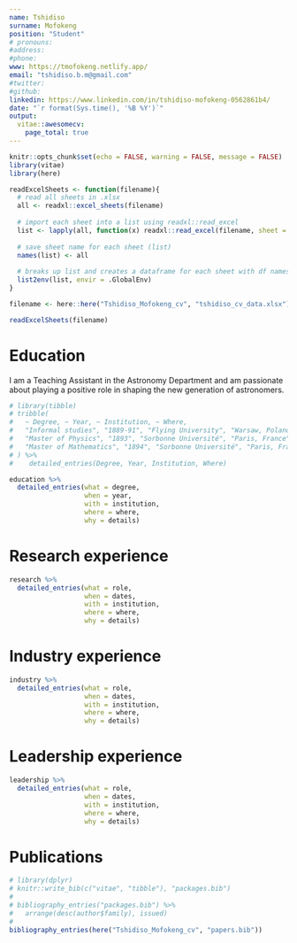 ```yaml
---
name: Tshidiso
surname: Mofokeng
position: "Student"
# pronouns: 
#address: 
#phone: 
www: https://tmofokeng.netlify.app/
email: "tshidiso.b.m@gmail.com"
#twitter: 
#github: 
linkedin: https://www.linkedin.com/in/tshidiso-mofokeng-0562861b4/
date: "`r format(Sys.time(), '%B %Y')`"
output:
  vitae::awesomecv:
    page_total: true
---
```


```r
knitr::opts_chunk$set(echo = FALSE, warning = FALSE, message = FALSE)
library(vitae)
library(here)
```

```r
readExcelSheets <- function(filename){
  # read all sheets in .xlsx 
  all <- readxl::excel_sheets(filename)
  
  # import each sheet into a list using readxl::read_excel
  list <- lapply(all, function(x) readxl::read_excel(filename, sheet = x))
  
  # save sheet name for each sheet (list)
  names(list) <- all
  
  # breaks up list and creates a dataframe for each sheet with df names matching sheet names
  list2env(list, envir = .GlobalEnv)
}
```

```r
filename <- here::here("Tshidiso_Mofokeng_cv", "tshidiso_cv_data.xlsx")

readExcelSheets(filename)
```

<!-- # Some stuff about me -->

<!--  * I poisoned myself doing research. -->
<!--  * I was the first woman to win a Nobel prize -->
<!--  * I was the first person and only woman to win a Nobel prize in two different sciences. -->

# Education
I am a Teaching Assistant in the Astronomy Department and am passionate about playing a positive role in shaping the new generation of astronomers. 


```r
# library(tibble)
# tribble(
#   ~ Degree, ~ Year, ~ Institution, ~ Where,
#   "Informal studies", "1889-91", "Flying University", "Warsaw, Poland",
#   "Master of Physics", "1893", "Sorbonne Université", "Paris, France",
#   "Master of Mathematics", "1894", "Sorbonne Université", "Paris, France"
# ) %>% 
#    detailed_entries(Degree, Year, Institution, Where)

education %>% 
  detailed_entries(what = degree,
                   when = year,
                   with = institution,
                   where = where,
                   why = details)
```

# Research experience
```r
research %>% 
  detailed_entries(what = role,
                   when = dates,
                   with = institution,
                   where = where,
                   why = details)
```


# Industry experience
```r
industry %>% 
  detailed_entries(what = role,
                   when = dates,
                   with = institution,
                   where = where,
                   why = details)
```

# Leadership experience
```r
leadership %>% 
  detailed_entries(what = role,
                   when = dates,
                   with = institution,
                   where = where,
                   why = details)
```

\newpage

<!-- # Nobel Prizes -->

<!-- ```{r} -->
<!-- tribble( -->
<!--   ~Year, ~Type, ~Desc, -->
<!--   1903, "Physics", "Awarded for her work on radioactivity with Pierre Curie and Henri Becquerel", -->
<!--   1911, "Chemistry", "Awarded for the discovery of radium and polonium" -->
<!-- ) %>% -->
<!-- brief_entries( -->
<!--   glue::glue("Nobel Prize in {Type}"), -->
<!--   Year, -->
<!--   Desc -->
<!-- ) -->
<!-- ``` -->

# Publications

```r
# library(dplyr)
# knitr::write_bib(c("vitae", "tibble"), "packages.bib")
# 
# bibliography_entries("packages.bib") %>%
#   arrange(desc(author$family), issued)
# 
bibliography_entries(here("Tshidiso_Mofokeng_cv", "papers.bib")) 
```
